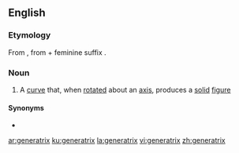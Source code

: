 ==English==

===Etymology===
From {{etyl|la|en}} {{m|la|generatrix}}, from {{m|la|generator}} + feminine suffix {{m|la|-trix}}.

===Noun===
{{en-noun|generatrices|generatrixes}}

# {{lb|en|geometry}} A [[curve]] that, when [[rotated]] about an [[axis]], produces a [[solid]] [[figure]]

====Synonyms====
* {{l|en|describent}}

[[ar:generatrix]]
[[ku:generatrix]]
[[la:generatrix]]
[[vi:generatrix]]
[[zh:generatrix]]
